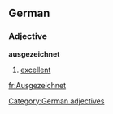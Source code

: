 ==German==
===Adjective===
'''ausgezeichnet'''
# [[excellent]]

[[fr:Ausgezeichnet]]

[[Category:German adjectives]]
